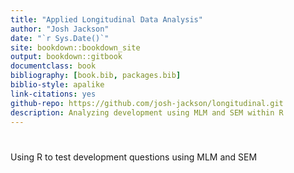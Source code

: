 ```yaml
--- 
title: "Applied Longitudinal Data Analysis"
author: "Josh Jackson"
date: "`r Sys.Date()`"
site: bookdown::bookdown_site
output: bookdown::gitbook
documentclass: book
bibliography: [book.bib, packages.bib]
biblio-style: apalike
link-citations: yes
github-repo: https://github.com/josh-jackson/longitudinal.git
description: Analyzing development using MLM and SEM within R
---
```



# {-}
Using R to test development questions using MLM and SEM

